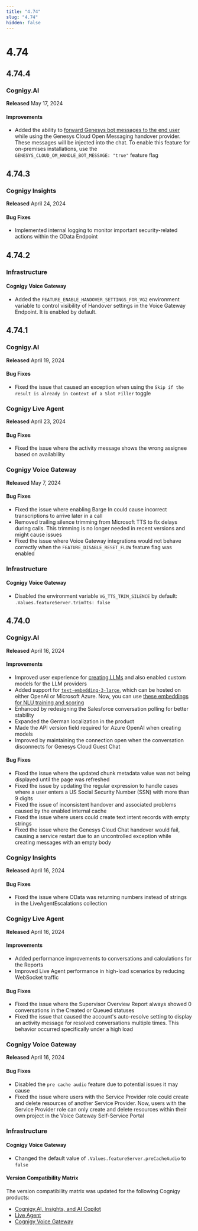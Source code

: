 ```yaml
---
title: "4.74"
slug: "4.74"
hidden: false
---
```



# 4.74

<updateForSocketIoWebchatEndpoints />

<cognigyJourneysRemoval />

<weaviateToQdrant />

## 4.74.4

### Cognigy.AI

**Released** May 17, 2024

#### Improvements

- Added the ability to [forward Genesys bot messages to the end user](../ai/escalate/handover-reference/genesys-cloud-open-messaging.mdx) while using the Genesys Cloud Open Messaging handover provider. These messages will be injected into the chat. To enable this feature for on-premises installations, use the `GENESYS_CLOUD_OM_HANDLE_BOT_MESSAGE: "true"` feature flag

## 4.74.3

### Cognigy Insights

**Released** April 24, 2024

#### Bug Fixes

- Implemented internal logging to monitor important security-related actions within the OData Endpoint

## 4.74.2

### Infrastructure

#### Cognigy Voice Gateway

- Added the `FEATURE_ENABLE_HANDOVER_SETTINGS_FOR_VG2` environment variable to control visibility of Handover settings in the Voice Gateway Endpoint. It is enabled by default.

## 4.74.1

### Cognigy.AI

**Released** April 19, 2024

#### Bug Fixes

- Fixed the issue that caused an exception when using the `Skip if the result is already in Context of a Slot Filler` toggle

### Cognigy Live Agent

**Released** April 23, 2024

#### Bug Fixes

- Fixed the issue where the activity message shows the wrong assignee based on availability

### Cognigy Voice Gateway

**Released** May 7, 2024

#### Bug Fixes

- Fixed the issue where enabling Barge In could cause incorrect transcriptions to arrive later in a call
- Removed trailing silence trimming from Microsoft TTS to fix delays during calls. This trimming is no longer needed in recent versions and might cause issues
- Fixed the issue where Voice Gateway integrations would not behave correctly when the `FEATURE_DISABLE_RESET_FLOW` feature flag was enabled

### Infrastructure

#### Cognigy Voice Gateway

- Disabled the environment variable `VG_TTS_TRIM_SILENCE` by default: `.Values.featureServer.trimTts: false`

## 4.74.0

### Cognigy.AI

**Released** April 16, 2024

#### Improvements

- Improved user experience for [creating LLMs](../ai/empower/llms/overview.mdx#model-types) and also enabled custom models for the LLM providers
- Added support for [`text-embedding-3-large`](../ai/empower/llms/model-support-by-feature.mdx), which can be hosted on either OpenAI or Microsoft Azure. Now, you can use [these embeddings for NLU training and scoring](../ai/empower/nlu/external/external-nlu-intent-recognition.mdx)
- Enhanced by redesigning the Salesforce conversation polling for better stability
- Expanded the German localization in the product
- Made the API version field required for Azure OpenAI when creating models
- Improved by maintaining the connection open when the conversation disconnects for Genesys Cloud Guest Chat

#### Bug Fixes

- Fixed the issue where the updated chunk metadata value was not being displayed until the page was refreshed
- Fixed the issue by updating the regular expression to handle cases where a user enters a US Social Security Number (SSN) with more than 9 digits
- Fixed the issue of inconsistent handover and associated problems caused by the enabled internal cache
- Fixed the issue where users could create text intent records with empty strings
- Fixed the issue where the Genesys Cloud Chat handover would fail, causing a service restart due to an uncontrolled exception while creating messages with an empty body

### Cognigy Insights

**Released** April 16, 2024

#### Bug Fixes

- Fixed the issue where OData was returning numbers instead of strings in the LiveAgentEscalations collection

### Cognigy Live Agent

**Released** April 16, 2024

#### Improvements

- Added performance improvements to conversations and calculations for the Reports
- Improved Live Agent performance in high-load scenarios by reducing WebSocket traffic

#### Bug Fixes

- Fixed the issue where the Supervisor Overview Report always showed 0 conversations in the Created or Queued statuses
- Fixed the issue that caused the account's auto-resolve setting to display an activity message for resolved conversations multiple times. This behavior occurred specifically under a high load

### Cognigy Voice Gateway

**Released** April 16, 2024

#### Bug Fixes

- Disabled the `pre cache audio` feature due to potential issues it may cause
- Fixed the issue where users with the Service Provider role could create and delete resources of another Service Provider. Now, users with the Service Provider role can only create and delete resources within their own project in the Voice Gateway Self-Service Portal

### Infrastructure

#### Cognigy Voice Gateway

- Changed the default value of `.Values.featureServer.preCacheAudio` to `false`

#### Version Compatibility Matrix

The version compatibility matrix was updated for the following Cognigy products:

- [Cognigy.AI, Insights, and AI Copilot](../ai/installation/version-compatibility-matrix.mdx)
- [Live Agent](../live-agent/installation/deployment/version-compatibility-matrix.mdx)
- [Cognigy Voice Gateway](../voice-gateway/installation/version-compatibility-matrix.mdx)